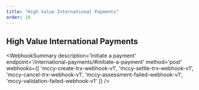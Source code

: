 ```yaml
---
title: "High Value International Payments"
order: 10
---
```



## High Value International Payments

<WebhookSummary
  description='Initiate a payment'
  endpoint='/international-payments/#initiate-a-payment'
  method='post'
  webhooks={[
    'mccy-create-trx-webhook-v1',
    'mccy-settle-trx-webhook-v1',
    'mccy-cancel-trx-webhook-v1',
    'mccy-assessment-failed-webhook-v1',
    'mccy-validation-failed-webhook-v1'
  ]}
/>

<WebhookPlaceholder render='mccy-create-trx-webhook-v1' />
<WebhookPlaceholder render='mccy-settle-trx-webhook-v1' />
<WebhookPlaceholder render='mccy-cancel-trx-webhook-v1' />
<WebhookPlaceholder render='mccy-assessment-failed-webhook-v1' />
<WebhookPlaceholder render='mccy-validation-failed-webhook-v1' />

